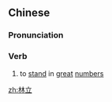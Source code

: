 ==Chinese==
{{zh-forms}}

===Pronunciation===
{{zh-pron
|m=línlì
|mn=lîm-li̍p
|cat=v
}}

===Verb===
{{zh-verb}}

# to [[stand]] in [[great]] [[number]]s

[[zh:林立]]
